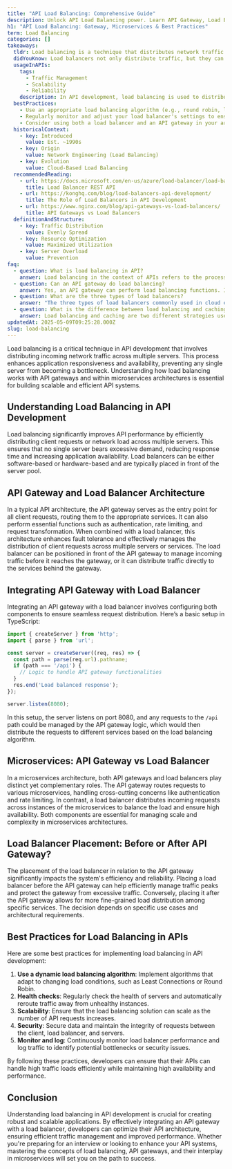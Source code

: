 ```yaml
---
title: "API Load Balancing: Comprehensive Guide"
description: Unlock API Load Balancing power. Learn API Gateway, Load Balancer architecture, microservices, best practices. Start now.
h1: "API Load Balancing: Gateway, Microservices & Best Practices"
term: Load Balancing
categories: []
takeaways:
  tldr: Load balancing is a technique that distributes network traffic across multiple servers to ensure optimal resource utilization, maximize throughput, minimize response time, and avoid overload.
  didYouKnow: Load balancers not only distribute traffic, but they can also provide additional features such as SSL termination, session persistence, and content caching.
  usageInAPIs:
    tags:
      - Traffic Management
      - Scalability
      - Reliability
    description: In API development, load balancing is used to distribute incoming API requests across multiple servers, enhancing responsiveness and reducing server overload. It's crucial for designing scalable and resilient applications, particularly in cloud environments. Load balancers can also work in conjunction with API gateways for optimal performance and reliability.
  bestPractices:
    - Use an appropriate load balancing algorithm (e.g., round robin, least connections) based on your application's needs.
    - Regularly monitor and adjust your load balancer's settings to ensure optimal performance and resource utilization.
    - Consider using both a load balancer and an API gateway in your architecture for enhanced traffic management and security.
  historicalContext:
    - key: Introduced
      value: Est. ~1990s
    - key: Origin
      value: Network Engineering (Load Balancing)
    - key: Evolution
      value: Cloud-Based Load Balancing
  recommendedReading:
    - url: https://docs.microsoft.com/en-us/azure/load-balancer/load-balancer-overview
      title: Load Balancer REST API
    - url: https://konghq.com/blog/load-balancers-api-development/
      title: The Role of Load Balancers in API Development
    - url: https://www.nginx.com/blog/api-gateways-vs-load-balancers/
      title: API Gateways vs Load Balancers
  definitionAndStructure:
    - key: Traffic Distribution
      value: Evenly Spread
    - key: Resource Optimization
      value: Maximized Utilization
    - key: Server Overload
      value: Prevention
faq:
  - question: What is load balancing in API?
    answer: Load balancing in the context of APIs refers to the process of distributing incoming API requests across multiple servers. This is done to optimize system performance, prevent any single server from being overwhelmed, and ensure high availability and reliability. A load balancer acts as a reverse proxy, deciding which server in the backend pool should handle each request based on factors such as server health, current load, and predefined rules.
  - question: Can an API gateway do load balancing?
    answer: Yes, an API gateway can perform load balancing functions. It can distribute incoming API requests to different backend services based on predefined rules and the current load on each service. However, it's important to note that an API gateway does more than just load balancing. It also provides features like authentication, rate limiting, and protocol translation, making it a critical component in managing and securing API interactions.
  - question: What are the three types of load balancers?
    answer: "The three types of load balancers commonly used in cloud environments are: 1) Application Load Balancer (ALB) - operates at the application layer and makes routing decisions based on content of the request. 2) Network Load Balancer (NLB) - operates at the transport layer and makes routing decisions based on IP protocol data. 3) Gateway Load Balancer (GLB) - operates at the network edge and makes routing decisions for traffic entering or leaving a network."
  - question: What is the difference between load balancing and caching?
    answer: Load balancing and caching are two different strategies used to optimize system performance. Load balancing is about evenly distributing workloads across multiple servers to prevent any single server from becoming a bottleneck. This helps to improve response times and increase system availability. On the other hand, caching is a technique used to store frequently accessed data in a 'cache' close to the client. This reduces the need for repeated database queries or network requests, thereby reducing network traffic and improving system performance.
updatedAt: 2025-05-09T09:25:28.000Z
slug: load-balancing
---
```


Load balancing is a critical technique in API development that involves distributing incoming network traffic across multiple servers. This process enhances application responsiveness and availability, preventing any single server from becoming a bottleneck. Understanding how load balancing works with API gateways and within microservices architectures is essential for building scalable and efficient API systems.

## Understanding Load Balancing in API Development

Load balancing significantly improves API performance by efficiently distributing client requests or network load across multiple servers. This ensures that no single server bears excessive demand, reducing response time and increasing application availability. Load balancers can be either software-based or hardware-based and are typically placed in front of the server pool.

## API Gateway and Load Balancer Architecture

In a typical API architecture, the API gateway serves as the entry point for all client requests, routing them to the appropriate services. It can also perform essential functions such as authentication, rate limiting, and request transformation. When combined with a load balancer, this architecture enhances fault tolerance and effectively manages the distribution of client requests across multiple servers or services. The load balancer can be positioned in front of the API gateway to manage incoming traffic before it reaches the gateway, or it can distribute traffic directly to the services behind the gateway.

## Integrating API Gateway with Load Balancer

Integrating an API gateway with a load balancer involves configuring both components to ensure seamless request distribution. Here’s a basic setup in TypeScript:

```typescript
import { createServer } from 'http';
import { parse } from 'url';

const server = createServer((req, res) => {
  const path = parse(req.url).pathname;
  if (path === '/api') {
    // Logic to handle API gateway functionalities
  }
  res.end('Load balanced response');
});

server.listen(8080);
```

In this setup, the server listens on port 8080, and any requests to the `/api` path could be managed by the API gateway logic, which would then distribute the requests to different services based on the load balancing algorithm.

## Microservices: API Gateway vs Load Balancer

In a microservices architecture, both API gateways and load balancers play distinct yet complementary roles. The API gateway routes requests to various microservices, handling cross-cutting concerns like authentication and rate limiting. In contrast, a load balancer distributes incoming requests across instances of the microservices to balance the load and ensure high availability. Both components are essential for managing scale and complexity in microservices architectures.

## Load Balancer Placement: Before or After API Gateway?

The placement of the load balancer in relation to the API gateway significantly impacts the system's efficiency and reliability. Placing a load balancer before the API gateway can help efficiently manage traffic peaks and protect the gateway from excessive traffic. Conversely, placing it after the API gateway allows for more fine-grained load distribution among specific services. The decision depends on specific use cases and architectural requirements.

## Best Practices for Load Balancing in APIs

Here are some best practices for implementing load balancing in API development:

1. **Use a dynamic load balancing algorithm**: Implement algorithms that adapt to changing load conditions, such as Least Connections or Round Robin.
2. **Health checks**: Regularly check the health of servers and automatically reroute traffic away from unhealthy instances.
3. **Scalability**: Ensure that the load balancing solution can scale as the number of API requests increases.
4. **Security**: Secure data and maintain the integrity of requests between the client, load balancer, and servers.
5. **Monitor and log**: Continuously monitor load balancer performance and log traffic to identify potential bottlenecks or security issues.

By following these practices, developers can ensure that their APIs can handle high traffic loads efficiently while maintaining high availability and performance.

## Conclusion

Understanding load balancing in API development is crucial for creating robust and scalable applications. By effectively integrating an API gateway with a load balancer, developers can optimize their API architecture, ensuring efficient traffic management and improved performance. Whether you're preparing for an interview or looking to enhance your API systems, mastering the concepts of load balancing, API gateways, and their interplay in microservices will set you on the path to success.